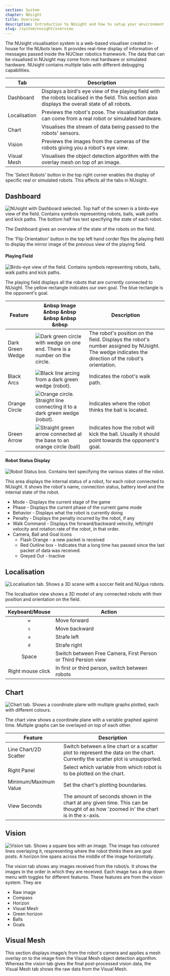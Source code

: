 ```yaml
---
section: System
chapter: NUsight
title: Overview
description: Introduction to NUsight and how to setup your environment to run it.
slug: /system/nusight/overview
---
```


The NUsight visualisation system is a web-based visualiser created in-house for the NUbots team. It provides real-time display of information of messages passed inside the NUClear robotics framework. The data that can be visualised in NUsight may come from real hardware or simulated hardware. NUsight contains multiple tabs with different debugging capabilities.

| Tab          | Description                                                                                                                                         |
| ------------ | --------------------------------------------------------------------------------------------------------------------------------------------------- |
| Dashboard    | Displays a bird's eye view of the playing field with the robots localised in the field. This section also displays the overall state of all robots. |
| Localisation | Previews the robot's pose. The visualisation data can come from a real robot or simulated hardware.                                                 |
| Chart        | Visualises the stream of data being passed to the robots' sensors.                                                                                  |
| Vision       | Previews the images from the cameras of the robots giving you a robot's eye view.                                                                   |
| Visual Mesh  | Visualises the object detection algorithm with the overlay mesh on top of an image.                                                                 |

The 'Select Robots' button in the top right corner enables the display of specific real or simulated robots. This affects all the tabs in NUsight.

## Dashboard

![NUsight with Dashboard selected. Top half of the screen is a birds-eye view of the field. Contains symbols representing robots, balls, walk paths and kick paths. The bottom half has text specifying the state of each robot.](./images/dashboard-main.png)

The Dashboard gives an overview of the state of the robots on the field.

The 'Flip Orientation' button in the top left hand corder flips the playing field to display the mirror image of the previous view of the playing field.

#### Playing Field

![Birds-eye view of the field. Contains symbols representing robots, balls, walk paths and kick paths.](./images/nusight-dashboard.png)

The playing field displays all the robots that are currently connected to NUsight. The yellow rectangle indicates our own goal. The blue rectangle is the opponent's goal.

| Feature          | &nbsp Image &nbsp &nbsp &nbsp &nbsp &nbsp                                                                           | Description                                                                                                                                       |
| ---------------- | ------------------------------------------------------------------------------------------------------------------- | ------------------------------------------------------------------------------------------------------------------------------------------------- |
| Dark Green Wedge | ![Dark green circle with wedge on one end. There is a number on the circle.](./images/dashboard-robot-rep.png)      | The robot's position on the field. Displays the robot's number assigned by NUsight. The wedge indicates the direction of the robot's orientation. |
| Black Arcs       | ![Black line arcing from a dark green wedge (robot).](./images/dashboard-robot-walk-path.png)                       | Indicates the robot's walk path.                                                                                                                  |
| Orange Circle    | ![Orange circle. Straight line connecting it to a dark green wedge (robot).](./images/dashboard-ball-direction.png) | Indicates where the robot thinks the ball is located.                                                                                             |
| Green Arrow      | ![Straight green arrow connected at the base to an orange circle (ball)](./images/dashboard-ball-kick.png)          | Indicates how the robot will kick the ball. Usually it should point towards the opponent's goal.                                                  |

#### Robot Status Display

![Robot Status box. Contains text specifying the various states of the robot.](./images/nusight-robot-status.png)

This area displays the internal status of a robot, for each robot connected to NUsight. It shows the robot's name, connection status, battery level and the internal state of the robot.

- Mode - Displays the current stage of the game
- Phase - Displays the current phase of the current game mode
- Behavior - Displays what the robot is currently doing
- Penalty - Displays the penalty incurred by the robot, if any
- Walk Command - Displays the forward/backward velocity, left/right velocity and rotation rate of the robot, in that order.
- Camera, Ball and Goal Icons
  - Flash Orange - a new packet is received
  - Red Outline box - Indicates that a long time has passed since the last packet of data was received.
  - Greyed Out - Inactive

## Localisation

![Localisation tab. Shows a 3D scene with a soccer field and NUgus robots.](./images/localisation-main.png)

The localisation view shows a 3D model of any connected robots with their position and orientation on the field.

|  Keyboard/Mouse   | Action                                                         |
| :---------------: | -------------------------------------------------------------- |
|   <kbd>w</kbd>    | Move forward                                                   |
|   <kbd>s</kbd>    | Move backward                                                  |
|   <kbd>a</kbd>    | Strafe left                                                    |
|   <kbd>d</kbd>    | Strafe right                                                   |
|       Space       | Switch between Free Camera, First Person or Third Persion view |
| Right mouse click | In first or third person, switch between robots                |

## Chart

![Chart tab. Shows a coordinate plane with multiple graphs plotted, each with different colours.](./images/chart-main.png)

The chart view shows a coordinate plane with a variable graphed against time. Multiple graphs can be overlayed on top of each other.

| Feature               | Description                                                                                                                       |
| --------------------- | --------------------------------------------------------------------------------------------------------------------------------- |
| Line Chart/2D Scatter | Switch between a line chart or a scatter plot to represent the data on the chart. Currently the scatter plot is unsupported.      |
| Right Panel           | Select which variable from which robot is to be plotted on the chart.                                                             |
| Minimum/Maximum Value | Set the chart's plotting boundaries.                                                                                              |
| View Seconds          | The amount of seconds shown in the chart at any given time. This can be thought of as how 'zoomed in' the chart is in the x-axis. |

## Vision

![Vision tab. Shows a square box with an image. The image has coloured lines overlaying it, respresenting where the robot thinks there are goal posts. A horizon line spans across the middle of the image horizontally.](./images/vision-main.png)

The vision tab shows any images received from the robot/s. It shows the images in the order in which they are received. Each image has a drop down menu with toggles for different features. These features are from the vision system. They are

- Raw image
- Compass
- Horizon
- Visual Mesh
- Green horizon
- Balls
- Goals

## Visual Mesh

This section displays image/s from the robot's camera and applies a mesh overlay on to the image from the Visual Mesh object detection algorithm. Whereas the vision tab gives the final post-processed vision data, the Visual Mesh tab shows the raw data from the Visual Mesh.
